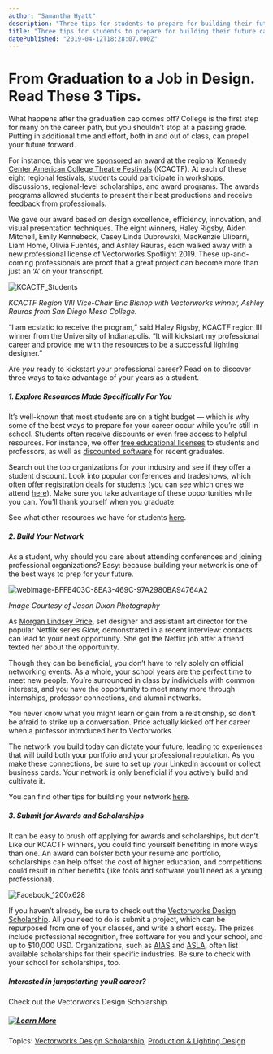 ```yaml
---
author: "Samantha Hyatt"
description: "Three tips for students to prepare for building their future career."
title: "Three tips for students to prepare for building their future career." 
datePublished: "2019-04-12T18:28:07.000Z"
---
```

# From Graduation to a Job in Design. Read These 3 Tips.

What happens after the graduation cap comes off? College is the first step for many on the career path, but you shouldn’t stop at a passing grade. Putting in additional time and effort, both in and out of class, can propel your future forward.

For instance, this year we [sponsored](/with-kcactf-third-times-the-charm?utm%5Fcampaign=blog&utm%5Fsource=intext&utm%5Fmedium=planetvectorworks&utm%5Fcontent=kcactf3tips041219) an award at the regional [Kennedy Center American College Theatre Festivals](http://web.kennedy-center.org/education/kcactf/regionalfestivals?utm%5Fcampaign=blog&utm%5Fsource=intext&utm%5Fmedium=planetvectorworks&utm%5Fcontent=kcactf3tips041219) (KCACTF). At each of these eight regional festivals, students could participate in workshops, discussions, regional-level scholarships, and award programs. The awards programs allowed students to present their best productions and receive feedback from professionals.

We gave our award based on design excellence, efficiency, innovation, and visual presentation techniques. The eight winners, Haley Rigsby, Aiden Mitchell, Emily Kennebeck, Casey Linda Dubrowski, MacKenzie Ulibarri, Liam Home, Olivia Fuentes, and Ashley Rauras, each walked away with a new professional license of Vectorworks Spotlight 2019\. These up-and-coming professionals are proof that a great project can become more than just an ‘A’ on your transcript.

![KCACTF_Students](https://blog.vectorworks.net/hs-fs/hubfs/041219_KCACTF%203%20Tips/KCACTF_Students.jpg?width=3264&name=KCACTF_Students.jpg)

_KCACTF Region VIII Vice-Chair Eric Bishop with Vectorworks winner, Ashley Rauras from San Diego Mesa College._

“I am ecstatic to receive the program,” said Haley Rigsby, KCACTF region III winner from the University of Indianapolis. “It will kickstart my professional career and provide me with the resources to be a successful lighting designer.”

Are _you_ ready to kickstart your professional career? Read on to discover three ways to take advantage of your years as a student.

##### 1\. Explore Resources Made Specifically For You

It’s well-known that most students are on a tight budget — which is why some of the best ways to prepare for your career occur while you’re still in school. Students often receive discounts or even free access to helpful resources. For instance, we offer [free educational licenses](http://student.vectorworks.net/?utm%5Fcampaign=blog&utm%5Fsource=intext&utm%5Fmedium=planetvectorworks&utm%5Fcontent=kcactf3tips041219) to students and professors, as well as [discounted software](https://www.vectorworks.net/education/student2pro?utm%5Fcampaign=blog&utm%5Fsource=intext&utm%5Fmedium=planetvectorworks&utm%5Fcontent=kcactf3tips041219) for recent graduates. 

Search out the top organizations for your industry and see if they offer a student discount. Look into popular conferences and tradeshows, which often offer registration deals for students (you can see which ones we attend [here](https://www.vectorworks.net/events?utm%5Fcampaign=blog&utm%5Fsource=intext&utm%5Fmedium=planetvectorworks&utm%5Fcontent=kcactf3tips041219)). Make sure you take advantage of these opportunities while you can. You’ll thank yourself when you graduate.

See what other resources we have for students [here](https://www.vectorworks.net/en/education?utm%5Fcampaign=blog&utm%5Fsource=intext&utm%5Fmedium=planetvectorworks&utm%5Fcontent=kcactf3tips041219).

##### 2\. Build Your Network

As a student, why should you care about attending conferences and joining professional organizations? Easy: because building your network is one of the best ways to prep for your future.

![webimage-BFFE403C-8EA3-469C-97A2980BA94764A2](https://blog.vectorworks.net/hs-fs/hubfs/041219_KCACTF%203%20Tips/webimage-BFFE403C-8EA3-469C-97A2980BA94764A2.jpg?width=800&name=webimage-BFFE403C-8EA3-469C-97A2980BA94764A2.jpg)

_Image Courtesy of Jason Dixon Photography_

As [Morgan Lindsey Price](/from-design-scholarship-to-netflix-talk-about-a-glow-up?utm%5Fcampaign=blog&utm%5Fsource=intext&utm%5Fmedium=planetvectorworks&utm%5Fcontent=kcactf3tips041219), set designer and assistant art director for the popular Netflix series _Glow,_ demonstrated in a recent interview: contacts can lead to your next opportunity. She got the Netflix job after a friend texted her about the opportunity.

Though they can be beneficial, you don’t have to rely solely on official networking events. As a whole, your school years are the perfect time to meet new people. You’re surrounded in class by individuals with common interests, and you have the opportunity to meet many more through internships, professor connections, and alumni networks.

You never know what you might learn or gain from a relationship, so don’t be afraid to strike up a conversation. Price actually kicked off her career when a professor introduced her to Vectorworks.

The network you build today can dictate your future, leading to experiences that will build both your portfolio and your professional reputation. As you make these connections, be sure to set up your LinkedIn account or collect business cards. Your network is only beneficial if you actively build and cultivate it.

You can find other tips for building your network [here](https://www.thebalancecareers.com/top-career-networking-tips-for-college-students-2062581).

##### 3\. Submit for Awards and Scholarships

It can be easy to brush off applying for awards and scholarships, but don’t. Like our KCACTF winners, you could find yourself benefiting in more ways than one. An award can bolster both your resume and portfolio, scholarships can help offset the cost of higher education, and competitions could result in other benefits (like tools and software you’ll need as a young professional).

![Facebook_1200x628](https://blog.vectorworks.net/hs-fs/hubfs/041219_KCACTF%203%20Tips/Facebook_1200x628.jpg?width=1200&name=Facebook_1200x628.jpg) 

If you haven’t already, be sure to check out the [Vectorworks Design Scholarship](https://www.vectorworks.net/scholarship/en/about?utm%5Fcampaign=blog&utm%5Fsource=intext&utm%5Fmedium=planetvectorworks&utm%5Fcontent=kcactf3tips041219). All you need to do is submit a project, which can be repurposed from one of your classes, and write a short essay. The prizes include professional recognition, free software for you and your school, and up to $10,000 USD. Organizations, such as [AIAS](http://www.aias.org/career/scholarships/) and [ASLA](https://www.asla.org/scholarships.aspx), often list available scholarships for their specific industries. Be sure to check with your school for scholarships, too. 

##### Interested in jumpstarting youR career?   
Check out the Vectorworks Design Scholarship.

##### [![Learn More](https://no-cache.hubspot.com/cta/default/3018241/6768d4cf-c1ce-41c4-8c3b-d361558bb9c5.png)](https://cta-redirect.hubspot.com/cta/redirect/3018241/6768d4cf-c1ce-41c4-8c3b-d361558bb9c5) 

 Topics: [Vectorworks Design Scholarship](https://blog.vectorworks.net/topic/vectorworks-design-scholarship), [Production & Lighting Design](https://blog.vectorworks.net/topic/production-lighting-design) 

 